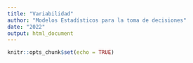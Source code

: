 ```yaml
---
title: "Variabilidad"
author: "Modelos Estadísticos para la toma de decisiones"
date: "2022"
output: html_document
---
```


```r
knitr::opts_chunk$set(echo = TRUE)
```

